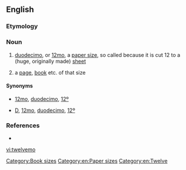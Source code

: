 ==English==

===Etymology===
{{suffix|twelve|mo}}

===Noun===
{{en-noun}}

# {{context|paper|lang=en}} [[duodecimo]], or [[12mo]], a [[paper size]], so called because it is cut 12 to a (huge, originally made) [[sheet]]
# {{context|printing|lang=en}} a [[page]], [[book]] etc. of that size

====Synonyms====
* {{sense|page size}} [[12mo]], [[duodecimo]], [[12º]]
* {{sense|book size}} [[D]], [[12mo]], [[duodecimo]], [[12º]]

===References===
* {{R:Websters}}

{{Book-B}}

[[Category:Book sizes]]
[[Category:en:Paper sizes]]
[[Category:en:Twelve]]

[[vi:twelvemo]]